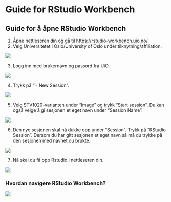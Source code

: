 # Guide for RStudio Workbench

## Guide for å åpne RStudio Workbench

1. Åpne nettleseren din og gå til [https://rstudio-workbench.uio.no/](https://rstudio-workbench.uio.no/)
2. Velg Universitetet i Oslo/University of Oslo under tilknytning/affiliation.

![](./bilder/workbenchveil1.JPG)

3. Logg inn med brukernavn og passord fra UiO. 

![](./bilder/workbenchveil2.JPG)
 
4. Trykk på "+ New Session".

![](./bilder/workbenchveil3.JPG)

5. Velg STV1020-varianten under "Image" og trykk "Start session". Du kan også velge å gi sesjonen et eget navn under "Session Name".

![](./bilder/workbenchveil4.JPG)

6. Den nye sesjonen skal nå dukke opp under "Session". Trykk på "RStudio Session". Dersom du har gitt sesjonen et eget navn så må du trykke på den sesjonen med navnet du brukte.  

![](./bilder/workbenchveil5.JPG)

7. Nå skal du få opp Rstudio i nettleseren din.

![](./bilder/workbenchveil6.JPG)


### Hvordan navigere RStudio Workbench?

![](./bilder/workbenchveil7.JPG)
